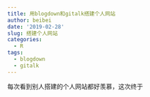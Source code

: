 ```yaml
---
title: 用blogdown和gitalk搭建个人网站
author: beibei
date: '2019-02-28'
slug: 搭建个人网站
categories:
  - R
tags:
  - blogdown
  - gitalk
---
```


每次看到别人搭建的个人网站都好羡慕，这次终于
